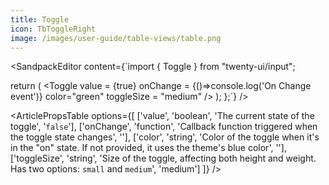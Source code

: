 ```yaml
---
title: Toggle
icon: TbToggleRight
image: /images/user-guide/table-views/table.png
---
```


<ArticleTabs label1="Usage" label2="Props">
<ArticleTab>

<SandpackEditor content={`import { Toggle } from "twenty-ui/input";

  return (
    <Toggle
    value = {true}
    onChange = {()=>console.log('On Change event')}
    color="green"
    toggleSize = "medium"
    />
  );
};`} />

</ArticleTab>
<ArticleTab>

<ArticlePropsTable options={[
  ['value', 'boolean', 'The current state of the toggle', '`false`'],
  ['onChange', 'function', 'Callback function triggered when the toggle state changes', ''],
  ['color', 'string', 'Color of the toggle when it\'s in the "on" state. If not provided, it uses the theme\'s blue color', ''],
  ['toggleSize', 'string', 'Size of the toggle, affecting both height and weight. Has two options: `small` and `medium`', 'medium']
]} />

</ArticleTab>
</ArticleTabs>

<ArticleEditContent></ArticleEditContent>